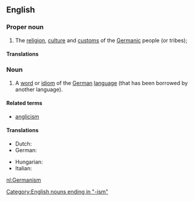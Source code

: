 ==English==
{{wikipedia}}

===Proper noun===
{{en-proper noun}}

# The [[religion]], [[culture]] and [[custom]]s of the [[Germanic]] people (or tribes);

====Translations====
{{trans-top|religion, culture, and customs of Germanic peoiples}}
{{trans-mid}}
{{trans-bottom}}

===Noun===
{{en-noun}}

# A [[word]] or [[idiom]] of the [[German]] [[language]] (that has been borrowed by another language).

====Related terms====
* [[anglicism]]

====Translations====
{{trans-top|a word or idiom of the German language}}
* Dutch: {{t+|nl|germanisme|m}}
* German: {{t-|de|Germanismus|m}}
{{trans-mid}}
* Hungarian: {{t|hu|germanizmus}}
* Italian: {{t+|it|germanismo|m}}
{{trans-bottom}}

[[Category:English nouns ending in "-ism"]]

[[nl:Germanism]]